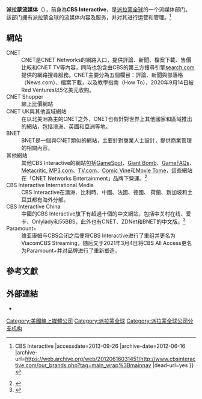 {{NoteTA
| T = zh-hans:派拉蒙流媒体;zh-hant:派拉蒙串流媒體;
| G1 = IT
| G2 = Movie
| G3 = TV|zh-hans:视频点播;zh-hk:自選影像;zh-tw:隨選視訊;
}}
{{Infobox company
| name = 派拉蒙流媒体
| logo = Paramount Streaming.svg
| type = [[事业部制|事业部门]]
| location = {{USA}}[[加利福尼亚州|加利福尼亚州]][[舊金山|舊金山]]
| key_people = 汤姆·瑞恩（[[总裁|总裁]]）
| num_employees = 2,080（[[CNET|CNET]]，2006年）
| industry = [[流媒体|流媒体]]<br />[[视频点播|视频点播]]
| parent = [[派拉蒙全球|派拉蒙全球]]
| products = [[派拉蒙+|派拉蒙+]]<br />[[Pluto_TV|Pluto TV]]<br />[[Showtime|Showtime]]<br />[[BET+|BET+]]<br />[[CBS_News_Streaming_Network|CBS News Streaming Network]]<br />[[CBS_Sports_HQ|CBS Sports HQ]]<br />[[Noggin|Noggin]]<br />[[Last.fm|Last.fm]]<br />[[247Sports|247Sports]]<br />SportsLine<br />comicbook<br />popculture
| revenue = 6.02億美元（CBS，2009年）
| net_income = 
| homepage = {{URL|https://www.Paramount.com/brand/Paramount-streaming}}
| name_en = Paramount Streaming
| predecessor = CBS Digital Media Group<br/>（1992年–2007年）<br />CBS Interactive<br/>（2007年–2021年）
| area_served = {{flag|世界}}
| services = [[OTT服务|OTT服务]]
| owner = [[全美娱乐公司|全美娱乐公司]]（占股80%）
| foundation = 1992年;30年前<br />{{USA}}
| former_name = 维亚康姆CBS流媒体<br />(2021年-2022年)
}}

'''派拉蒙流媒体'''（{{Lang-en|Paramount Streaming}}），前身為'''CBS Interactive'''，是[[派拉蒙全球|派拉蒙全球]]的一个流媒体部门。該部门拥有派拉蒙全球的流媒体内容及服务，并对其进行运营和管理。<ref>{{Cite web |url=http://www.cbsinteractive.com/our_brands.php?tag=main_wrap;mainnav |title=All Brands {{!}} CBS Interactive |accessdate=2013-09-26 |archive-date=2012-06-16 |archive-url=https://web.archive.org/web/20120616031451/http://www.cbsinteractive.com/our_brands.php?tag=main_wrap%3Bmainnav |dead-url=yes }}</ref> 

== 網站 ==

;CNET
:{{Main|CNET}}
:CNET是CNET Networks的網路入口，提供評論、新聞、檔案下載、售價比較和CNET TV等內容，同時也包含由CBS的第三方搜尋引擎[[search.com|search.com]]提供的網路搜尋服務。CNET主要分為五個欄目：評論、新聞與部落格（News.com）、檔案下載，以及教學指南（How To），2020年9月14日被Red Ventures以5亿美元收购。
;CNET Shopper
:線上比價網站
;CNET UK與其他區域網站
:在以北美洲為主的CNET之外，CNET也有針對世界上其他國家和區域推出的網站，包括澳洲、英國和亞洲等地。
;BNET
:BNET是一個與CNET類似的網站，主要針對商業人士設計，提供商業管理的相關內容。
;其他網站
:其他CBS Interactive的網站包括[[GameSpot|GameSpot]]、[[Giant_Bomb|Giant Bomb]]、[[GameFAQs|GameFAQs]]、[[Metacritic|Metacritic]], [[MP3.com|MP3.com]]、[[TV.com|TV.com]]、[[Comic_Vine|Comic Vine]]和[[Movie_Tome|Movie Tome]]，這些網站在「CNET Networks Entertainment」品牌下營運。<ref>{{cite web|author=Needleman, Rafe|url=http://www.rafeneedleman.com/rafes_blog/2006/11/webwarecom_is_l.html|title=Webware.com is live!|date=2006-11-29|accessdate=2007-09-21|publisher=Rafe's Blog|archive-date=2007-08-31|archive-url=https://web.archive.org/web/20070831125057/http://www.rafeneedleman.com/rafes_blog/2006/11/webwarecom_is_l.html|dead-url=no}}</ref>
;CBS Interactive International Media
:CBS Interactive在澳洲、比利時、中國、法國、德國、 荷蘭、新加坡和土耳其都有海外分部。
;CBS Interactive China
:中國的CBS Interactive旗下有超過十個的中文網站，包括中关村在线、爱卡、Onlylady和55BBS，此外也有CNET、ZDNet和BNET的中文版。<ref name="CBS Interactive China Homepage">{{cite web|url=http://en.cnet.com.cn/|title=CBS Interactive China Homepage|accessdate=2012-02-01|deadurl=yes|archiveurl=https://web.archive.org/web/20120415022538/http://en.cnet.com.cn/|archivedate=2012-04-15}}</ref>
;Paramount+
:{{Main|Paramount+}}
:维亚康姆与CBS合闭之后便将CBS Interactive进行了重组并更名为ViacomCBS Streaming，随后又于2021年3月4日将CBS All Access更名为Paramount+并对品牌进行了重新塑造。

== 參考文獻 ==
{{reflist}}

== 外部連結 ==
* {{official website|http://www.cbsinteractive.com/}}
{{ViacomCBS}}{{Portal bar|美国|电视|电影}}
{{DEFAULTSORT:Paramount Streaming}}
[[Category:美國線上媒體公司|Category:美國線上媒體公司]]
[[Category:派拉蒙全球|Category:派拉蒙全球]]
[[Category:派拉蒙全球公司分支机构|Category:派拉蒙全球公司分支机构]]